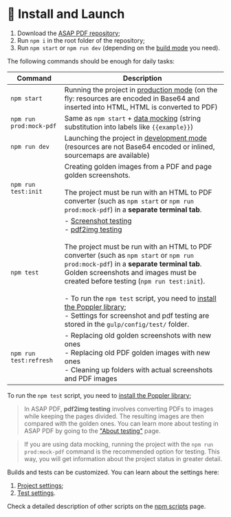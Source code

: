 
<Meta title='Get started/Install and launch' />


# 🚀 Install and Launch

1. Download the [ASAP PDF repository](https://github.com/ArtoriasVictrix/asap-pdf);
2. Run `npm i` in the root folder of the repository;
3. Run `npm start` or `npm run dev` (depending on the
[build mode](?path=/story/get-started-project-settings--page#about-build-modes) you need).

The following commands should be enough for daily tasks:

| Command                 | Description                                                                                                                                                                                                                                                                                                                                                                                                                                                                                                                                                                                                 |
|-------------------------|-------------------------------------------------------------------------------------------------------------------------------------------------------------------------------------------------------------------------------------------------------------------------------------------------------------------------------------------------------------------------------------------------------------------------------------------------------------------------------------------------------------------------------------------------------------------------------------------------------------|
| `npm start`             | Running the project in [production mode](?path=/story/get-started-npm-scripts--page#production) (on the fly: resources are encoded in Base64 and inserted into HTML, HTML is converted to PDF)                                                                                                                                                                                                                                                                                                                                                                                                              |
| `npm run prod:mock-pdf` | Same as `npm start` + [data mocking](?path=/story/test-mocking--page) (string substitution into labels like  `{{example}}`)                                                                                                                                                                                                                                                                                                                                                                                                                                                                                 |
| `npm run dev`           | Launching the project in [development mode](?path=/story/get-started-npm-scripts--page#development) (resources are not Base64 encoded or inlined, sourcemaps are available)                                                                                                                                                                                                                                                                                                                                                                                                                                 |
| `npm run test:init`     | Creating golden images from a PDF and page golden screenshots.<br /><br />The project must be run with an HTML to PDF converter (such as `npm start` or `npm run prod:mock-pdf`) in a **separate terminal tab**.                                                                                                                                                                                                                                                                                                                                                                                            |
| `npm test`              | - [Screenshot testing](?path=/story/test-about--page#screenshot)<br />- [pdf2img testing](?path=/story/test-about--page#pdf2img)<br /><br />The project must be run with an HTML to PDF converter (such as `npm start` or `npm run prod:mock-pdf`) in a **separate terminal tab**. Golden screenshots and images must be created before testing (`npm run test:init`).<br /><br />- To run the `npm test` script, you need to [install the Poppler library](?path=/story/get-started-install-poppler--page);<br />- Settings for screenshot and pdf testing are stored in the `gulp/config/test/` folder.   |
| `npm run test:refresh`  | - Replacing old golden screenshots with new ones<br />- Replacing old PDF golden images with new ones<br />- Cleaning up folders with actual screenshots and PDF images                                                                                                                                                                                                                                                                                                                                                                                                                                     |

To run the `npm test` script, you need to [install the Poppler library](?path=/story/get-started-install-poppler--page);

> In ASAP PDF, **pdf2img testing** involves converting PDFs to images while
> keeping the pages divided. The resulting images are then compared with the
> golden ones. You can learn more about testing in ASAP PDF by going to the
> ["About testing"](?path=/story/test-about--page) page.

> If you are using data mocking, running the project with the
> `npm run prod:mock-pdf` command is the recommended option for testing. This
> way, you will get information about the project status in greater detail.

Builds and tests can be customized. You can learn about the settings here:
1. [Project settings](?path=/story/get-started-project-settings--page);
2. [Test settings](?path=/story/test-settings--page).

Check a detailed description of other scripts on the
[npm scripts](?path=/story/get-started-npm-scripts--page) page.
